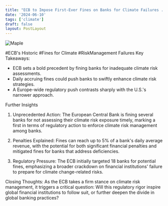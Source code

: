 ```yaml
---
title: "ECB to Impose First-Ever Fines on Banks for Climate Failures . "
date: '2024-06-10'
tags: ['climate']
draft: false
layout: PostLayout
---
```


<div className="flex justify-center">
<div className="my-1 w-full px-2 xl:my-1 xl:w-1/2 xl:px-2">
    <img src="https://willpolesa.pythonanywhere.com/static/podcast_thumbnails/thumbnail_rechlMe3ifmRspf7B.jpg" alt="Maple" className="mx-auto h-58 w-auto" />
</div>
</div>

#ECB's Historic #Fines for Climate #RiskManagement Failures
Key Takeaways:
- ECB sets a bold precedent by fining banks for inadequate climate risk assessments.
- Daily accruing fines could push banks to swiftly enhance climate risk strategies.
- A Europe-wide regulatory push contrasts sharply with the U.S.'s narrower approach.

Further Insights
1. Unprecedented Action:
The European Central Bank is fining several banks for not assessing their climate risk exposure timely, marking a first in terms of regulatory action to enforce climate risk management among banks.

2. Penalties Explained:
Fines can reach up to 5% of a bank's daily average revenue, with the potential for both significant financial penalties and mitigated fines for banks that address deficiencies.

3. Regulatory Pressure:
The ECB initially targeted 18 banks for potential fines, emphasizing a broader crackdown on financial institutions' failure to prepare for climate change-related risks.

Closing Thoughts:
As the ECB takes a firm stance on climate risk management, it triggers a critical question: Will this regulatory rigor inspire global financial institutions to follow suit, or further deepen the divide in global banking practices?
